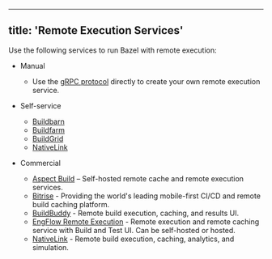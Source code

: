 
---
title: 'Remote Execution Services'
---



Use the following services to run Bazel with remote execution:

*   Manual

    * Use the [gRPC protocol](https://github.com/bazelbuild/remote-apis)
      directly to create your own remote execution service.

*   Self-service

    * [Buildbarn](https://github.com/buildbarn)
    * [Buildfarm](https://github.com/bazelbuild/bazel-buildfarm)
    * [BuildGrid](https://gitlab.com/BuildGrid/buildgrid)
    * [NativeLink](https://github.com/TraceMachina/nativelink)

*   Commercial

    * [Aspect Build](https://www.aspect.build/) – Self-hosted remote cache and remote execution services.
    * [Bitrise](https://bitrise.io/why/features/mobile-build-caching-for-better-build-test-performance) - Providing the world's leading mobile-first CI/CD and remote build caching platform.
    * [BuildBuddy](https://www.buildbuddy.io) - Remote build execution,
      caching, and results UI.
    * [EngFlow Remote Execution](https://www.engflow.com) - Remote execution
      and remote caching service with Build and Test UI. Can be self-hosted or hosted.
    * [NativeLink](https://github.com/TraceMachina/nativelink) - Remote build execution, caching, analytics, and simulation.
